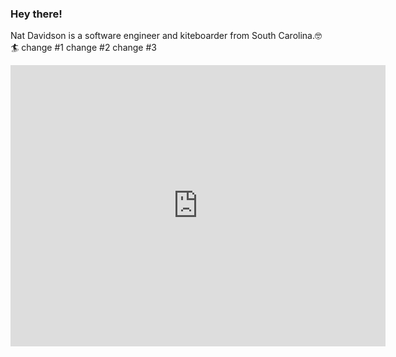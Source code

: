 ### Hey there!

Nat Davidson is a software engineer and kiteboarder from South Carolina.🤓 🏄 change #1 change #2 change #3

<iframe align="top" name="wind-map" id="wind-map" src="https://widgets.windalert.com/widgets/web/windMap?w=600&h=450&c=fbd5f0&rp=18&m_m=t&csn=Isle of Palms&search=82.5,-62.33333&sn=Alert&sid=67554&u_t=F&m_c=32.79,-79.79&m_z=12&app=windalert" width="600" height="450" frameborder="0" scrolling="no" allowtransparency="no"></iframe>
